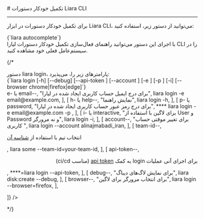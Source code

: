 

<Layout>
<Head>
<title>مستندات تکمیل خودکار دستورات Liara CLI - لیارا</title>
<meta property="og:title" content="مستندات خدمات رایانش ابری لیارا" />
<meta property="og:description" content="مستندات مربوط به نحوه تکمیل خودکار دستورات در رابط کاربری خط فرمان لیارا"  />
<meta property="og:image" content="https://files.liara.ir/liara/logos/liara-poster.jpg" />
</Head>
# تکمیل خودکار دستورات Liara CLI
<hr className="mb-2" />

برای 
تکمیل خودکار دستورات در ابزار Liara CLI، 
می‌توانید از دستور زیر، استفاده کنید: 

<div className="h-2" />
<div dir="ltr">
<Highlight className='bash'>
{`liara autocomplete`}
</Highlight>
</div>
<div className="h-2" />
<Asciinema id="liara-cli-autocomplete" />
با اجرای این دستور می‌توانید راهنمای فعال‌سازی تکمیل خودکار دستورات لیارا CLI را در سیستم‌عامل فعلی خود مشاهده کنید.


{/* 
<Section id="command-parameters" title="پارامترهای دستور" />
دستور <Important>liara login</Important>، پارامترهای زیر را، می‌پذیرد:

<div className="h-2" />
<div dir="ltr">
<Highlight className='bash'>
{`liara login [-h] [--debug] [--api-token <value>]  [--account <value>] [-e <value>] [-p <value>] [-i] [--browser chrome|firefox|edge]`}
</Highlight>
</div>

<Table headers={[
  "پارامتر",
  "توضیحات",
  "مثال",
]} data={[
  [
    <Important>e- یا email--</Important>,
    "برای درج ایمیل حساب کاربری ایجاد شده در لیارا",
    <Important>liara login -e email@example.com</Important>,
  ],
  [
    <Important>h- یا help--</Important>,
    "نمایش راهنما",
    <Important>liara login -h</Important>,
  ],
  [
    <Important>p- یا password</Important>,
    "برای درج رمز عبور حساب کاربری ایجاد شده در لیارا",
    <Important>**** liara login -e email@example.com -p </Important>,
  ],
  [
    <Important>i- یا interactive</Important>,
    "برای لاگین با استفاده از User و Password و نه مرورگر",
    <Important>liara login -i</Important>,
  ],
  [
    <Important>account--</Important>,
    "برای تغییر موقتی حساب کاربری ",
    <Important>liara login --account alinajmabadi_iran</Important>,
  ],
   [
    <Important>team-id--</Important>,
    <p>انتخاب تیم با استفاده از <a href="/references/api/about/#team-id" className="text-[#2196f3]">شناسه آن</a></p>,
    <Important>liara some --team-id=your-team-id</Important>,
  ],
  [
    <Important>api-token--</Important>,
    <div dir="rtl">
    <p> برای اجرای آنی عملیات login به کمک <a href="/references/api/about" className="text-[#2196f3] ">api token</a> (مناسب ci/cd)</p>
    </div>,
    <Important>****=liara login --api-token</Important>,
  ],
  [
    <Important>debug--</Important>,
    "برای نمایش لاگ‌های دیباگ",
    <Important>liara disk:create --debug</Important>,
  ],
  [
    <Important>browser--</Important>,
    "برای انتخاب مرورگر برای لاگین",
    <Important>liara login --browser=firefox</Important>,
  ],

]} />
<div className="h-3" /> */}

</Layout>